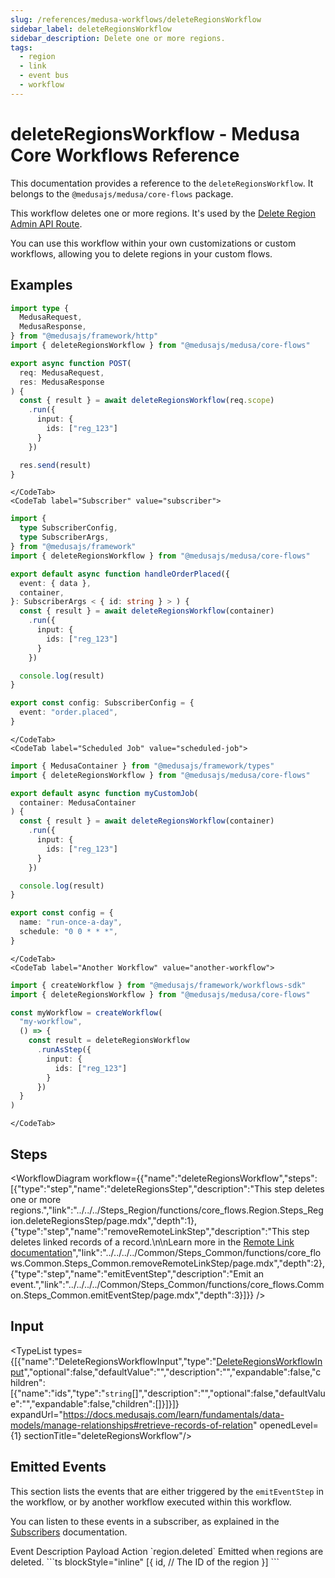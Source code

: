 ```yaml
---
slug: /references/medusa-workflows/deleteRegionsWorkflow
sidebar_label: deleteRegionsWorkflow
sidebar_description: Delete one or more regions.
tags:
  - region
  - link
  - event bus
  - workflow
---
```



# deleteRegionsWorkflow - Medusa Core Workflows Reference

This documentation provides a reference to the `deleteRegionsWorkflow`. It belongs to the `@medusajs/medusa/core-flows` package.

This workflow deletes one or more regions. It's used by the
[Delete Region Admin API Route](https://docs.medusajs.com/api/admin#regions\_deleteregionsid).

You can use this workflow within your own customizations or custom workflows, allowing you
to delete regions in your custom flows.

<SourceCodeLink link="https://github.com/medusajs/medusa/blob/675091b4a5ad30101bf69d3459c3673d80c9f46f/packages/core/core-flows/src/region/workflows/delete-regions.ts#L33" />

## Examples

<CodeTabs group="workflow-exection">
    <CodeTab label="API Route" value="api-route">
    
```ts title="src/api/workflow/route.ts"
import type {
  MedusaRequest,
  MedusaResponse,
} from "@medusajs/framework/http"
import { deleteRegionsWorkflow } from "@medusajs/medusa/core-flows"

export async function POST(
  req: MedusaRequest,
  res: MedusaResponse
) {
  const { result } = await deleteRegionsWorkflow(req.scope)
    .run({
      input: {
        ids: ["reg_123"]
      }
    })

  res.send(result)
}
```

    </CodeTab>
    <CodeTab label="Subscriber" value="subscriber">
    
```ts title="src/subscribers/order-placed.ts"
import {
  type SubscriberConfig,
  type SubscriberArgs,
} from "@medusajs/framework"
import { deleteRegionsWorkflow } from "@medusajs/medusa/core-flows"

export default async function handleOrderPlaced({
  event: { data },
  container,
}: SubscriberArgs < { id: string } > ) {
  const { result } = await deleteRegionsWorkflow(container)
    .run({
      input: {
        ids: ["reg_123"]
      }
    })

  console.log(result)
}

export const config: SubscriberConfig = {
  event: "order.placed",
}
```

    </CodeTab>
    <CodeTab label="Scheduled Job" value="scheduled-job">
    
```ts title="src/jobs/message-daily.ts"
import { MedusaContainer } from "@medusajs/framework/types"
import { deleteRegionsWorkflow } from "@medusajs/medusa/core-flows"

export default async function myCustomJob(
  container: MedusaContainer
) {
  const { result } = await deleteRegionsWorkflow(container)
    .run({
      input: {
        ids: ["reg_123"]
      }
    })

  console.log(result)
}

export const config = {
  name: "run-once-a-day",
  schedule: "0 0 * * *",
}
```

    </CodeTab>
    <CodeTab label="Another Workflow" value="another-workflow">
    
```ts title="src/workflows/my-workflow.ts"
import { createWorkflow } from "@medusajs/framework/workflows-sdk"
import { deleteRegionsWorkflow } from "@medusajs/medusa/core-flows"

const myWorkflow = createWorkflow(
  "my-workflow",
  () => {
    const result = deleteRegionsWorkflow
      .runAsStep({
        input: {
          ids: ["reg_123"]
        }
      })
  }
)
```

    </CodeTab>
  </CodeTabs>

## Steps

<WorkflowDiagram workflow={{"name":"deleteRegionsWorkflow","steps":[{"type":"step","name":"deleteRegionsStep","description":"This step deletes one or more regions.","link":"../../../Steps_Region/functions/core_flows.Region.Steps_Region.deleteRegionsStep/page.mdx","depth":1},{"type":"step","name":"removeRemoteLinkStep","description":"This step deletes linked records of a record.\n\nLearn more in the [Remote Link documentation](https://docs.medusajs.com/learn/fundamentals/module-links/remote-link#cascade-delete-linked-records)","link":"../../../../Common/Steps_Common/functions/core_flows.Common.Steps_Common.removeRemoteLinkStep/page.mdx","depth":2},{"type":"step","name":"emitEventStep","description":"Emit an event.","link":"../../../../Common/Steps_Common/functions/core_flows.Common.Steps_Common.emitEventStep/page.mdx","depth":3}]}} />

## Input

<TypeList types={[{"name":"DeleteRegionsWorkflowInput","type":"[DeleteRegionsWorkflowInput](../../../../types/core_flows.DeleteRegionsWorkflowInput/page.mdx)","optional":false,"defaultValue":"","description":"","expandable":false,"children":[{"name":"ids","type":"`string`[]","description":"","optional":false,"defaultValue":"","expandable":false,"children":[]}]}]} expandUrl="https://docs.medusajs.com/learn/fundamentals/data-models/manage-relationships#retrieve-records-of-relation" openedLevel={1} sectionTitle="deleteRegionsWorkflow"/>

## Emitted Events

This section lists the events that are either triggered by the `emitEventStep` in the workflow, or by another workflow executed within this workflow.

You can listen to these events in a subscriber, as explained in the [Subscribers](https://docs.medusajs.com/learn/fundamentals/events-and-subscribers) documentation.

<Table>
  <Table.Header>
    <Table.Row>
      <Table.HeaderCell>
Event
</Table.HeaderCell>
      <Table.HeaderCell>
Description
</Table.HeaderCell>
      <Table.HeaderCell>
Payload
</Table.HeaderCell>
      <Table.HeaderCell>
Action
</Table.HeaderCell>
    </Table.Row>
  </Table.Header>
  <Table.Body>
    <Table.Row>
      <Table.Cell>
`region.deleted`
</Table.Cell>
      <Table.Cell>
Emitted when regions are deleted.
</Table.Cell>
      <Table.Cell>
```ts blockStyle="inline"
[{
  id, // The ID of the region
}]
```
</Table.Cell>
      <Table.Cell>
<CopyGeneratedSnippetButton tooltipText="Copy subscriber for event" type="subscriber" options={{
        event: "region.deleted",
        payload: `\`\`\`ts
[{
  id, // The ID of the region
}]
\`\`\``
        }}/>
</Table.Cell>
    </Table.Row>
  </Table.Body>
</Table>
